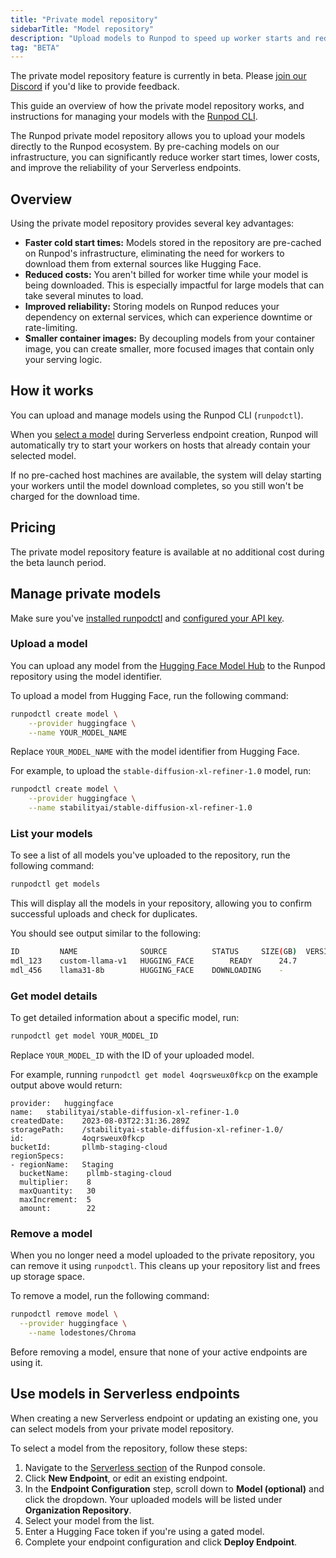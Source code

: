 ```yaml
---
title: "Private model repository"
sidebarTitle: "Model repository"
description: "Upload models to Runpod to speed up worker starts and reduce costs for your Serverless endpoints."
tag: "BETA"
---
```


<Note>

The private model repository feature is currently in beta. Please [join our Discord](https://discord.gg/runpod) if you'd like to provide feedback.

</Note>

This guide an overview of how the private model repository works, and instructions for managing your models with the [Runpod CLI](/runpodctl/overview).

The Runpod private model repository allows you to upload your models directly to the Runpod ecosystem. By pre-caching models on our infrastructure, you can significantly reduce worker start times, lower costs, and improve the reliability of your Serverless endpoints.

## Overview

Using the private model repository provides several key advantages:

- **Faster cold start times:** Models stored in the repository are pre-cached on Runpod's infrastructure, eliminating the need for workers to download them from external sources like Hugging Face.
- **Reduced costs:** You aren't billed for worker time while your model is being downloaded. This is especially impactful for large models that can take several minutes to load.
- **Improved reliability:** Storing models on Runpod reduces your dependency on external services, which can experience downtime or rate-limiting.
- **Smaller container images:** By decoupling models from your container image, you can create smaller, more focused images that contain only your serving logic.

## How it works

You can upload and manage models using the Runpod CLI (`runpodctl`). 

When you [select a model](#use-models-in-serverless-endpoints) during Serverless endpoint creation, Runpod will automatically try to start your workers on hosts that already contain your selected model.

If no pre-cached host machines are available, the system will delay starting your workers until the model download completes, so you still won't be charged for the download time.

## Pricing

The private model repository feature is available at no additional cost during the beta launch period.

## Manage private models

Make sure you've [installed runpodctl](/runpodctl/install-runpodctl) and [configured your API key](/runpodctl/overview#configure-your-api-key).

### Upload a model

You can upload any model from the [Hugging Face Model Hub](https://huggingface.co/models) to the Runpod repository using the model identifier.

To upload a model from Hugging Face, run the following command:

```bash
runpodctl create model \
    --provider huggingface \
    --name YOUR_MODEL_NAME
```

Replace `YOUR_MODEL_NAME` with the model identifier from Hugging Face.

For example, to upload the `stable-diffusion-xl-refiner-1.0` model, run:

```bash
runpodctl create model \
    --provider huggingface \
    --name stabilityai/stable-diffusion-xl-refiner-1.0

```

### List your models

To see a list of all models you've uploaded to the repository, run the following command:

```bash
runpodctl get models
```

This will display all the models in your repository, allowing you to confirm successful uploads and check for duplicates.

You should see output similar to the following:

```bash
ID         NAME              SOURCE          STATUS     SIZE(GB)  VERSION(SHORT)  
mdl_123    custom-llama-v1   HUGGING_FACE        READY      24.7        9f1c2ab           
mdl_456    llama31-8b        HUGGING_FACE    DOWNLOADING    -           -          
```

### Get model details

To get detailed information about a specific model, run:

```bash
runpodctl get model YOUR_MODEL_ID
```

Replace `YOUR_MODEL_ID` with the ID of your uploaded model.

For example, running `runpodctl get model 4oqrsweux0fkcp` on the example output above would return:

```shell
provider:   huggingface
name:   stabilityai/stable-diffusion-xl-refiner-1.0
createdDate:    2023-08-03T22:31:36.289Z
storagePath:    /stabilityai-stable-diffusion-xl-refiner-1.0/
id:             4oqrsweux0fkcp
bucketId:       pllmb-staging-cloud
regionSpecs:
- regionName:   Staging
  bucketName:    pllmb-staging-cloud
  multiplier:    8
  maxQuantity:   30
  maxIncrement:  5
  amount:        22
```
### Remove a model

When you no longer need a model uploaded to the private repository, you can remove it using `runpodctl`. This cleans up your repository list and frees up storage space.

To remove a model, run the following command:

```bash
runpodctl remove model \
  --provider huggingface \
    --name lodestones/Chroma
```

<Warning>
Before removing a model, ensure that none of your active endpoints are using it.
</Warning>

## Use models in Serverless endpoints

When creating a new Serverless endpoint or updating an existing one, you can select models from your private model repository.

To select a model from the repository, follow these steps:

1. Navigate to the [Serverless section](https://www.console.runpod.io/serverless) of the Runpod console.
2. Click **New Endpoint**, or edit an existing endpoint.
3. In the **Endpoint Configuration** step, scroll down to **Model (optional)** and click the dropdown. Your uploaded models will be listed under **Organization Repository**.
4. Select your model from the list.
5. Enter a Hugging Face token if you're using a gated model.
6. Complete your endpoint configuration and click **Deploy Endpoint**.